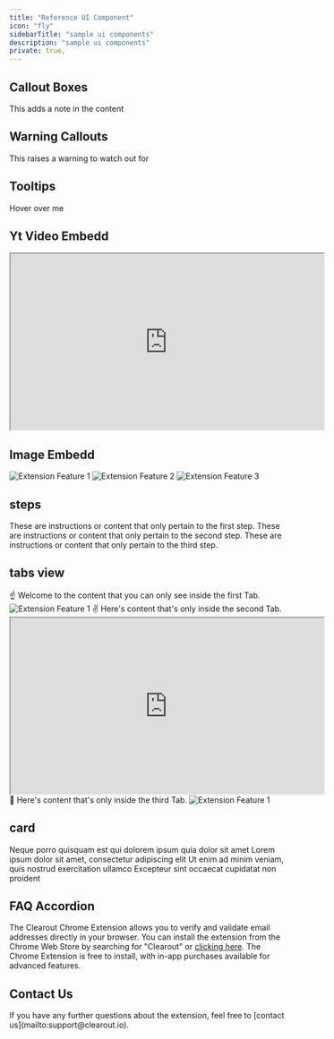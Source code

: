 ```yaml
---
title: "Reference UI Component"
icon: "fly"
sidebarTitle: "sample ui components"
description: "sample ui components"
private: true,
---
```


<style>@import '../styles/custom.css';</style>

## Callout Boxes

<Note>This adds a note in the content</Note>

## Warning Callouts

<Warning>This raises a warning to watch out for</Warning>

## Tooltips

<Tooltip tip="This is a tooltip!">Hover over me</Tooltip>

## Yt Video Embedd

<div align="center">
  <iframe
    src="https://www.youtube.com/embed/N5wIux7yJB0?si=EfvOyH37m_CZavre"
    width="560"
    height="315"
    style={{ border: "none" }}
  ></iframe>
</div>



## Image Embedd

<div style={{ display: "flex", overflowX: "auto", padding: "10px 0" }}>
  <img
    src="/images/clearout.io.png"
    alt="Extension Feature 1"
    style={{
      margin: "0 10px",
      flex: "0 0 auto",
      width: "600px",
      height: "auto",
    }}
  />
  <img
    src="/images/clearout.io.png"
    alt="Extension Feature 2"
    style={{
      margin: "0 10px",
      flex: "0 0 auto",
      width: "600px",
      height: "auto",
    }}
  />
  <img
    src="/images/clearout.io.png"
    alt="Extension Feature 3"
    style={{
      margin: "0 10px",
      flex: "0 0 auto",
      width: "600px",
      height: "auto",
    }}
  />
</div>

## steps

<Steps>
  <Step title="First Step">
    These are instructions or content that only pertain to the first step.
  </Step>
  <Step title="Second Step">
    These are instructions or content that only pertain to the second step.
  </Step>
  <Step title="Third Step">
    These are instructions or content that only pertain to the third step.
  </Step>
</Steps>

## tabs view

<Tabs>
  <Tab title="First Tab">
    ☝️ Welcome to the content that you can only see inside the first Tab.
      <img src="https://mintlify-assets.b-cdn.net/bigbend.jpg" alt="Extension Feature 1" style={{ margin: '0 10px', flex: '0 0 auto', width: '600px', height: 'auto' }} />

  </Tab>
  <Tab title="Second Tab">
    ✌️ Here's content that's only inside the second Tab.
<iframe 
  src="https://www.youtube.com/embed/N5wIux7yJB0?si=EfvOyH37m_CZavre" 
  width="560" 
  height="315" 
  style={{ border: 'none' }} 
></iframe>
  </Tab>
  <Tab title="Third Tab">
    💪 Here's content that's only inside the third Tab.
      <img src="https://mintlify-assets.b-cdn.net/bigbend.jpg" alt="Extension Feature 1" style={{ margin: '0 10px', flex: '0 0 auto', width: '600px', height: 'auto' }} />
  </Tab>
</Tabs>

## card

<CardGroup cols={2}>
  <Card title="First Card" icon="square-1">
    Neque porro quisquam est qui dolorem ipsum quia dolor sit amet
  </Card>
  <Card title="Second Card" icon="square-2">
    Lorem ipsum dolor sit amet, consectetur adipiscing elit
  </Card>
  <Card title="Third Card" icon="square-3">
    Ut enim ad minim veniam, quis nostrud exercitation ullamco
  </Card>
  <Card title="Fourth Card" icon="square-4">
    Excepteur sint occaecat cupidatat non proident
  </Card>
</CardGroup>

## FAQ Accordion

<Accordion title="What is the Chrome Extension?">
  The Clearout Chrome Extension allows you to verify and validate email
  addresses directly in your browser.
</Accordion>

<Accordion title="How do I install the extension?">
  You can install the extension from the Chrome Web Store by searching for
  "Clearout" or <a href="https://chrome.google.com/webstore">clicking here</a>.
</Accordion>

<Accordion title="Is it free to use?">
  The Chrome Extension is free to install, with in-app purchases available for
  advanced features.
</Accordion>

## Contact Us

<p className="stepone">
  If you have any further questions about the extension, feel free to [contact
  us](mailto:support@clearout.io).
</p>
